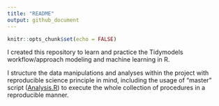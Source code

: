 ```yaml
---
title: "README"
output: github_document
---
```


```r
knitr::opts_chunk$set(echo = FALSE)
```
I created this repository to learn and practice the Tidymodels workflow/approach
modeling and machine learning in R.

I structure the data manipulations and analyses within the project with
reproducible science principle in mind, including the usage of "master" script 
([Analysis.R](`r here::here("Analysis.R")`)) to execute the whole collection of procedures in a reproducible manner.